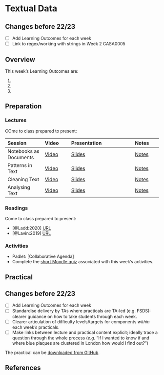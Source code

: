 # Textual Data

:::{.callout-warning}
## Changes before 22/23

- [ ] Add Learning Outcomes for each week
- [ ] Link to regex/working with strings in Week 2 CASA0005 
:::

## Overview

::: {.callout-important}
This week's Learning Outcomes are:

1. 
2. 
3. 
::: 


## Preparation

### Lectures

COme to class prepared to present:

| Session | Video | Presentation | Notes |
| :------ | :---- | :----------- | :---- |
| Notebooks as Documents | [Video](https://web.microsoftstream.com/video/fa80e0b3-a14a-44dd-b9b5-1774dde219ba) | [Slides](../lectures/7.1-Notebooks_as_Documents.qmd) | [Notes]() |
| Patterns in Text | [Video](https://web.microsoftstream.com/video/9e419529-f1d7-40a9-94e3-3adf8c4608f6) | [Slides](../lectures/7.2-Patterns_in_Text.qmd) | [Notes]() |
| Cleaning Text | [Video](https://web.microsoftstream.com/video/3a7ad210-31fb-4d15-8e33-3bea705042e2) | [Slides](../lectures/7.3-Cleaning_Text.qmd) | [Notes]() |
| Analysing Text | [Video](https://web.microsoftstream.com/video/edcbccdd-15b9-49da-b84a-691b5cc41b88) | [Slides](../lectures/7.4-Analysing_Text.qmd) | [Notes]() |


### Readings

Come to class prepared to present:

- [@Ladd:2020] [URL](https://programminghistorian.org/en/lessons/common-similarity-measures)
- [@Lavin:2019] [URL](https://programminghistorian.org/en/lessons/analyzing-documents-with-tfidf)

### Activities

- Padlet: [Collaborative Agenda]
- Complete the [short Moodle quiz](https://moodle.ucl.ac.uk/mod/quiz/view.php?id=2555003) associated with this week's activities.

## Practical

:::{.callout-warning}
## Changes before 22/23
- [ ] Add Learning Outcomes for each week
- [ ] Standardise delivery by TAs where practicals are TA-led (e.g. FSDS): clearer guidance on how to take students through each week.
- [ ] Clearer articulation of difficulty levels/targets for components *within* each week’s practicals.
- [ ] Make links between lecture and practical content explicit; ideally trace a question through the whole process (*e.g.* “If I wanted to know if and where blue plaques are clustered in London how would I find out?”)
:::

The practical can be [downloaded from GitHub](https://github.com/jreades/fsds/blob/master/practicals/Practical-07-Textual_Data.ipynb).

## References
